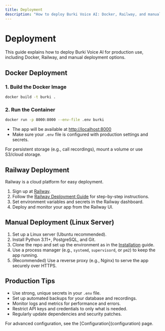 ```yaml
---
title: Deployment
description: "How to deploy Burki Voice AI: Docker, Railway, and manual options"
---
```


# Deployment

This guide explains how to deploy Burki Voice AI for production use, including Docker, Railway, and manual deployment options.

## Docker Deployment

### 1. Build the Docker Image
```bash
docker build -t burki .
```

### 2. Run the Container
```bash
docker run -p 8000:8000 --env-file .env burki
```

- The app will be available at [http://localhost:8000](http://localhost:8000)
- Make sure your `.env` file is configured with production settings and secrets.

<Callout type="info">
For persistent storage (e.g., call recordings), mount a volume or use S3/cloud storage.
</Callout>

## Railway Deployment

Railway is a cloud platform for easy deployment.

1. Sign up at [Railway](https://railway.app/).
2. Follow the [Railway Deployment Guide](https://github.com/meeran03/burki/blob/main/docs/RAILWAY_DEPLOYMENT.md) for step-by-step instructions.
3. Set environment variables and secrets in the Railway dashboard.
4. Deploy and monitor your app from the Railway UI.

## Manual Deployment (Linux Server)

1. Set up a Linux server (Ubuntu recommended).
2. Install Python 3.11+, PostgreSQL, and Git.
3. Clone the repo and set up the environment as in the [Installation](installation) guide.
4. Use a process manager (e.g., `systemd`, `supervisord`, or `pm2`) to keep the app running.
5. (Recommended) Use a reverse proxy (e.g., Nginx) to serve the app securely over HTTPS.

## Production Tips
- Use strong, unique secrets in your `.env` file.
- Set up automated backups for your database and recordings.
- Monitor logs and metrics for performance and errors.
- Restrict API keys and credentials to only what is needed.
- Regularly update dependencies and security patches.

<Callout type="success">
For advanced configuration, see the [Configuration](configuration) page. 